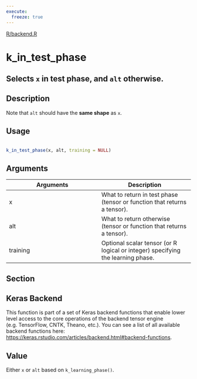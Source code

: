 ```yaml
---
execute:
  freeze: true
---
```


[R/backend.R](https://github.com/rstudio/keras//blob/main/R/backend.R#L1309) 

# k_in_test_phase

## Selects `x` in test phase, and `alt` otherwise.

## Description
 Note that `alt` should have the **same shape** as `x`. 


## Usage
```r
 
k_in_test_phase(x, alt, training = NULL) 
```

## Arguments
|Arguments|Description|
|---|---|
| x | What to return in test phase (tensor or function that returns a tensor). |
| alt | What to return otherwise (tensor or function that returns a tensor). |
| training | Optional scalar tensor (or R logical or integer) specifying the learning phase. |


## Section

## Keras Backend

   This function is part of a set of Keras backend functions that enable lower level access to the core operations of the backend tensor engine (e.g. TensorFlow, CNTK, Theano, etc.).  You can see a list of all available backend functions here: [https://keras.rstudio.com/articles/backend.html#backend-functions](https://keras.rstudio.com/articles/backend.html#backend-functions). 

## Value
 Either `x` or `alt` based on `k_learning_phase()`. 




